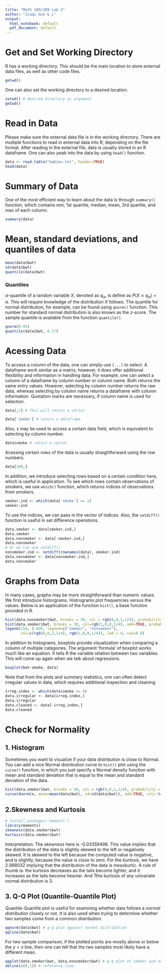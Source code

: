 ```yaml
---
title: "Math 189/289 Lab 2"
author: "Jiaqi Guo & L"
output:
  html_notebook: default
  pdf_document: default
---
```


# Get and Set Working Directory
R has a working directory. This should be the main location to store external data files, as well as other code files.
```r
getwd()
```
One can also set the working directory to a desired location.
```r
setwd() # desired directory as argument
getwd()
```

# Read in Data
Please make sure the external data file is in the working directory. There are multiple functions to read in external data into R, depending on the file format. After reading in the external file, data is usually stored in an R dataframe. One can also peak into the data by using `head()` function.
```r
data <- read.table("babies.txt", header=TRUE)
head(data)
```

# Summary of Data
One of the most efficient way to learn about the data is through `summary()` function, which contains min, 1st quartile, median, mean, 3rd quartile, and max of each column.
```r
summary(data)
```

# Mean, standard deviations, and quantiles of data
```r
mean(data$bwt)
sd(data$bwt)
quantile(data$bwt)
```
### Quantiles
$\alpha$-quantile of a random variable $X$, denoted as $q_\alpha$, is define as $P(X \leq q_\alpha) = \alpha$. This will require knowledge of the distribution $X$ follows. The quantile for normal distribution, for example, can be found using `qnorm()` function. This number for standard normal distribution is also known as the $z$-score. The sample quantile is available from the function `quantile()`.
```r
qnorm(0.95)
quantile(data$bwt, 0.17)
```

# Acessing Data
To access a column of the data, one can simply use `[...]` to select. A dataframe work similar as a matrix; however, it does offer additional flexibility and information in handling data. 
For example, one can select a column of a dataframe by column number or column name. Both returns the same entry values. However, selecting by column number returns the raw data, whereas selecting by column name returns a dataframe with column information. Quotation marks are necessary, if column name is used for selection.
```r
data[,7] # This will return a vector
```

```r
data['smoke'] # return a dataframe
```
Also, `$` may be used to access a certain data field, which is equivalent to selecting by column number.
```r
data$smoke # return a vector
```

Acessing certain rows of the data is usually straightforward using the row numbers. 
```r
data[100,]
```
In addition, we introduce selecting rows based on a certain condition here, which is useful in application. To see which rows contain observations of smokers, we use `which()` function, which returns indices of observations from smokers.
```r
smoker.ind <- which(data['smoke'] == 1)
smoker.ind
```
To use the indices, we can pass in the vector of indices. Also, the `setdiff()` function is useful in set difference operations.
```r
data.smoker <- data[smoker.ind,]
data.smoker
data.nonsmoker <- data[-smoker.ind,]
data.nonsmoker
# Or we can use setdiff()
nonsmoker.ind <- setdiff(rownames(data), smoker.ind)
data.nonsmoker <- data[nonsmoker.ind,]
data.nonsmoker
```

# Graphs from Data
In many cases, graphs may be more straightforward than numeric values. We first introduce historgrams. Histrograms plot frequencies versus the values. Below is an application of the function `hist()`, a base function provided in R. 
```r
hist(data.nonsmoker$bwt, breaks = 30, col = rgb(0,0,1,1/4), probability = TRUE)
hist(data.smoker$bwt, breaks = 30, col=rgb(1,0,0,1/4), add=TRUE, probability = TRUE)
legend(150, 0.020, legend=c("smoker", "nonsmoker"),
       col=c(rgb(0,0,1,1/4), rgb(1,0,0,1/4)), lwd = 4, cex=0.8)
```

In addition to histograms, boxplots provide visualization when comparing a column of multiple categories. The argument 'formula' of boxplot works much like an equation. It tells R the variable relation between two variables. This will come up again when we talk about regressions.
```r
boxplot(bwt~smoke, data)
```
Note that from the plots and summary statistics, one can often detect irregular values in data, which requires additional inspection and cleaning.
```r
irreg.index <- which(data$smoke == 9)
data.irregular <- data[irreg.index,]
data.irregular
data.cleaned <- data[-irreg.index,]
data.cleaned
```

# Check for Normality
## 1. Histogram
Sometimes you want to visualize if your data distribution is close to Normal. You can add a nice Normal distribution curve to `hist()` plot using the `curve()` function, in which you just specify a Normal density function with mean and standard deviation that is equal to the mean and standard deviation of the data.
```r
hist(data.smoker$bwt, breaks = 30, col = rgb(0,0,1,1/4), probability = TRUE)
curve(dnorm(x, mean=mean(data$bwt), sd=sd(data$bwt)), add=TRUE, col='darkblue', lwd=2)
```

## 2.Skewness and Kurtosis
```r
# install.packages('moments')
library(moments)
skewness(data.smoker$bwt)
kurtosis(data.smoker$bwt)
```
Interpretation: The *skewness* here is -0.03359498. This value implies that the distribution of the data is slightly skewed to the left or negatively skewed. It is skewed to the left because the computed value is negative, and is slightly, because the value is close to zero. For the *kurtosis*, we have 2.988032 implying that the distribution of the data is mesokurtic. A rule of thumb is: the kurtosis decreases as the tails become lighter, and it increases as the tails become heavier. And Tthe kurtosis of any univariate normal distribution is 3.

## 3. Q-Q Plot (Quantile-Quantile Plot)
Quantile-Quantile plot is useful for examining whether data follows a *normal distribution* closely or not. It is also used when trying to determine whether two samples come from a common distribution.
```r
qqnorm(data$bwt) # q-q plot against normal distribution
qqline(data$bwt)
```
For two sample comparison, if the plotted points are mostly above or below the $y=x$ line, then one can tell that the two samples most likely have a different mean.
```r
qqplot(data.smoker$bwt, data.nonsmoker$bwt) # q-q plot of smoker and non-smoker samples
abline(c(0,1)) # reference line
```